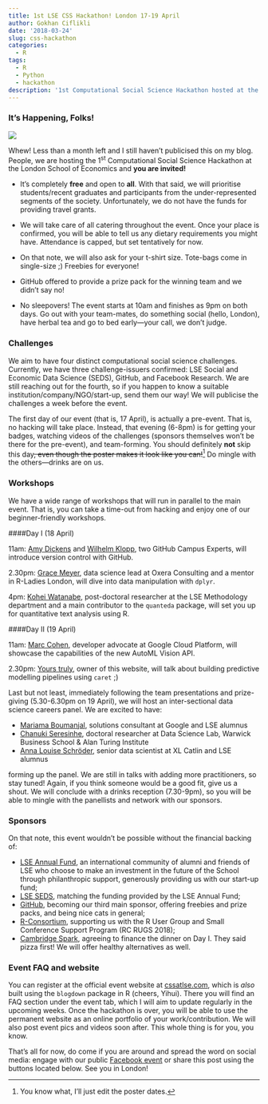 ```yaml
---
title: 1st LSE CSS Hackathon! London 17-19 April
author: Gokhan Ciflikli
date: '2018-03-24'
slug: css-hackathon
categories:
  - R
tags:
  - R
  - Python
  - hackathon
description: '1st Computational Social Science Hackathon hosted at the London School of Economics'
---
```


### It's Happening, Folks!

![](/img/css_poster_small.png)

Whew! Less than a month left and I still haven't publicised this on my blog. People, we are hosting the 1^st^ Computational Social Science Hackathon at the London School of Economics and __you are invited!__

* It's completely __free__ and open to __all__. With that said, we will prioritise students/recent graduates and participants from the under-represented segments of the society. Unfortunately, we do not have the funds for providing travel grants.

* We will take care of all catering throughout the event. Once your place is confirmed, you will be able to tell us any dietary requirements you might have. Attendance is capped, but set tentatively for now.

* On that note, we will also ask for your t-shirt size. Tote-bags come in single-size ;) Freebies for everyone!

* GitHub offered to provide a prize pack for the winning team and we didn't say no!

* No sleepovers! The event starts at 10am and finishes as 9pm on both days. Go out with your team-mates, do something social (hello, London), have herbal tea and go to bed early---your call, we don't judge.

### Challenges

We aim to have four distinct computational social science challenges. Currently, we have three challenge-issuers confirmed: LSE Social and Economic Data Science (SEDS), GitHub, and Facebook Research. We are still reaching out for the fourth, so if you happen to know a suitable institution/company/NGO/start-up, send them our way! We will publicise the challenges a week before the event.

The first day of our event (that is, 17 April), is actually a pre-event. That is, no hacking will take place. Instead, that evening (6-8pm) is for getting your badges, watching videos of the challenges (sponsors themselves won't be there for the pre-event), and team-forming. You should definitely __not__ skip this day~~, even though the poster makes it look like you can!~~^[You know what, I'll just edit the poster dates.] Do mingle with the others---drinks are on us.

### Workshops

We have a wide range of workshops that will run in parallel to the main event. That is, you can take a time-out from hacking and enjoy one of our beginner-friendly workshops.

####Day I (18 April)

11am: [Amy Dickens](https://githubcampus.expert/RedRoxProjects/) and [Wilhelm Klopp](https://githubcampus.expert/wilhelmklopp/), two GitHub Campus Experts, will introduce version control with GitHub.

2.30pm: [Grace Meyer](https://rladies.org/r-speakers/name/grace-meyer/), data science lead at Oxera Consulting and a mentor in R-Ladies London, will dive into data manipulation with `dplyr`.

4pm: [Kohei Watanabe](https://koheiw.net/), post-doctoral researcher at the LSE Methodology department and a main contributor to the `quanteda` package, will set you up for quantitative text analysis using R.

####Day II (19 April)

11am: [Marc Cohen](https://www.mcohen.io/), developer advocate at Google Cloud Platform, will showcase the capabilities of the new AutoML Vision API.

2.30pm: [Yours truly](https://www.gokhanciflikli.com/), owner of this website, will talk about building predictive modelling pipelines using `caret` ;)

Last but not least, immediately following the team presentations and prize-giving (5.30-6.30pm on 19 April), we will host an inter-sectional data science careers panel. We are excited to have:

* [Mariama Boumanjal](https://www.linkedin.com/in/mariama-boumanjal-a8150b76/), solutions consultant at Google and LSE alumnus
* [Chanuki Seresinhe](https://www.linkedin.com/in/chanukiseresinhe/), doctoral researcher at Data Science Lab, Warwick Business School & Alan Turing Institute
* [Anna Louise Schröder](https://www.linkedin.com/in/alschroeder/), senior data scientist at XL Catlin and LSE alumnus

forming up the panel. We are still in talks with adding more practitioners, so stay tuned! Again, if you think someone would be a good fit, give us a shout. We will conclude with a drinks reception (7.30-9pm), so you will be able to mingle with the panellists and network with our sponsors.

### Sponsors

On that note, this event wouldn't be possible without the financial backing of:

* [LSE Annual Fund](http://www.lse.ac.uk/supporting-lse/give-to-lse/annual-fund), an international community of alumni and friends of LSE who choose to make an investment in the future of the School through philanthropic support, generously providing us with our start-up fund;
* [LSE SEDS](http://www.lse.ac.uk/seds/), matching the funding provided by the LSE Annual Fund;
* [GitHub](https://github.com/about), becoming our third main sponsor, offering freebies and prize packs, and being nice cats in general;
* [R-Consortium](https://www.r-consortium.org/), supporting us with the R User Group and Small Conference Support Program (RC RUGS 2018);
* [Cambridge Spark](https://cambridgespark.com/), agreeing to finance the dinner on Day I. They said pizza first! We will offer healthy alternatives as well.

### Event FAQ and website

You can register at the official event website at [cssatlse.com](https://www.cssatlse.com), which is _also_ built using the `blogdown` package in R (cheers, Yihui). There you will find an FAQ section under the event tab, which I will aim to update regularly in the upcoming weeks. Once the hackathon is over, you will be able to use the permanent website as an online portfolio of your work/contribution. We will also post event pics and videos soon after. This whole thing is for you, you know.

That's all for now, do come if you are around and spread the word on social media: engage with our public [Facebook event](https://www.facebook.com/events/1189313607868728/) or share this post using the buttons located below. See you in London!
